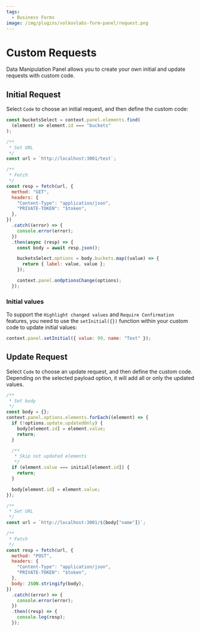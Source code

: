 ```yaml
---
tags:
  - Business Forms
image: /img/plugins/volkovlabs-form-panel/request.png
---
```



# Custom Requests

Data Manipulation Panel allows you to create your own initial and update requests with custom code.

## Initial Request

Select `Code` to choose an initial request, and then define the custom code:

```js
const bucketsSelect = context.panel.elements.find(
  (element) => element.id === "buckets"
);

/**
 * Set URL
 */
const url = `http://localhost:3001/test`;

/**
 * Fetch
 */
const resp = fetch(url, {
  method: "GET",
  headers: {
    "Content-Type": "application/json",
    "PRIVATE-TOKEN": "$token",
  },
})
  .catch((error) => {
    console.error(error);
  })
  .then(async (resp) => {
    const body = await resp.json();

    bucketsSelect.options = body.buckets.map((value) => {
      return { label: value, value };
    });

    context.panel.onOptionsChange(options);
  });
```

### Initial values

To support the `Highlight changed values` and `Require Confirmation` features, you need to use the `setInitial({})` function within your custom code to update initial values:

```js
context.panel.setInitial({ value: 99, name: "Test" });
```

## Update Request

Select `Code` to choose an update request, and then define the custom code. Depending on the selected payload option, it will add all or only the updated values.

```js
/**
 * Set body
 */
const body = {};
context.panel.options.elements.forEach((element) => {
  if (!options.update.updatedOnly) {
    body[element.id] = element.value;
    return;
  }

  /**
   * Skip not updated elements
   */
  if (element.value === initial[element.id]) {
    return;
  }

  body[element.id] = element.value;
});

/**
 * Set URL
 */
const url = `http://localhost:3001/${body["name"]}`;

/**
 * Fetch
 */
const resp = fetch(url, {
  method: "POST",
  headers: {
    "Content-Type": "application/json",
    "PRIVATE-TOKEN": "$token",
  },
  body: JSON.stringify(body),
})
  .catch((error) => {
    console.error(error);
  })
  .then((resp) => {
    console.log(resp);
  });
```
